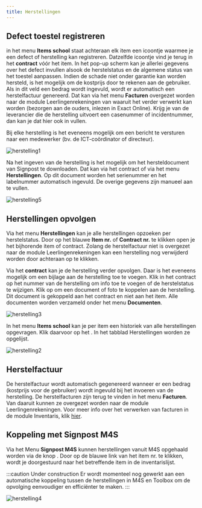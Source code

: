 ```yaml
---
title: Herstellingen 
---
```


## Defect toestel registreren

in het menu **Items school** staat achteraan elk item een icoontje <LegacyAction img="defect.png"/> waarmee je een defect of herstelling kan registreren. Datzelfde icoontje vind je terug in het **contract** vóór het item. In het pop-up scherm kan je allerlei gegevens over het defect invullen alsook de herstelstatus en de algemene status van het toestel aanpassen. Indien de schade niet onder garantie kan worden hersteld, is het mogelijk om de kostprijs door te rekenen aan de gebruiker. Als in dit veld een bedrag wordt ingevuld, wordt er automatisch een herstelfactuur genereerd. Dat kan via het menu **Facturen** overgezet worden naar de module Leerlingenrekeningen van waaruit het verder verwerkt kan worden (bezorgen aan de ouders, inlezen in Exact Online). Krijg je van de leverancier die de herstelling uitvoert een casenummer of incidentnummer, dan kan je dat hier ook in vullen.

Bij elke herstelling is het eveneens mogelijk om een bericht te versturen naar een medewerker (bv. de ICT-coördinator of directeur). 

![herstelling1](./herstelling1.PNG)

Na het ingeven van de herstelling is het mogelijk om het hersteldocument van Signpost <LegacyAction img="signpost.png"/> te downloaden. Dat kan via het contract of via het menu **Herstellingen**. Op dit document worden het serienummer en het labelnummer automatisch ingevuld. De overige gegevens zijn manueel aan te vullen. 

![herstelling5](./herstelling5.png)

## Herstellingen opvolgen

Via het menu **Herstellingen** kan je alle herstellingen opzoeken per herstelstatus. Door op het blauwe **Item nr.** of **Contract nr.** te klikken open je het bijhorende item of contract. Zolang de herstelfactuur niet is overgezet naar de module Leerlingenrekeningen kan een herstelling nog verwijderd worden door achteraan op <LegacyAction img="remove.png"/> te klikken.

Via het **contract** kan je de herstelling verder opvolgen. Daar is het eveneens mogelijk om een bijlage aan de herstelling toe te voegen. Klik in het contract op het nummer van de herstelling om info toe te voegen of de herstelstatus te wijzigen. Klik op <LegacyAction img="pluscircle.png" text="Document toevoegen"/> om een document of foto te koppelen aan de herstelling. Dit document is gekoppeld aan het contract en niet aan het item. Alle documenten worden verzameld onder het menu **Documenten**.

![herstelling3](./herstelling3.png)

 In het menu **Items school** kan je per item een historiek van alle herstellingen opgevragen. Klik daarvoor op het <LegacyAction img="edit.png"/>. In het tabblad Herstellingen worden ze opgelijst.

![herstelling2](./herstelling2.png)

## Herstelfactuur
De herstelfactuur wordt automatisch gegenereerd wanneer er een bedrag (kostprijs voor de gebruiker) wordt ingevuld bij het invoeren van de herstelling. De herstelfacturen zijn terug te vinden in het menu **Facturen**. Van daaruit kunnen ze overgezet worden naar de module Leerlingenrekeningen. Voor meer info over het verwerken van facturen in de module Inventaris, klik [hier](/inventaris/toestel_toewijzen/#facturen). 

## Koppeling met Signpost M4S
Via het Menu **Signpost M4S** kunnen herstellingen vanuit M4S opgehaald worden via de knop <LegacyAction img="refresh.png" text="Haal meest recente informatie" op/>. Door op de blauwe link van het item nr. te klikken, wordt je doorgestuurd naar het betreffende item in de inventarislijst. 

:::caution Under construction
Er wordt momenteel nog gewerkt aan een automatische koppeling tussen de herstellingen in M4S en Toolbox om de opvolging eenvoudiger en efficiënter te maken. 
:::

![herstelling4](./herstelling4.png)